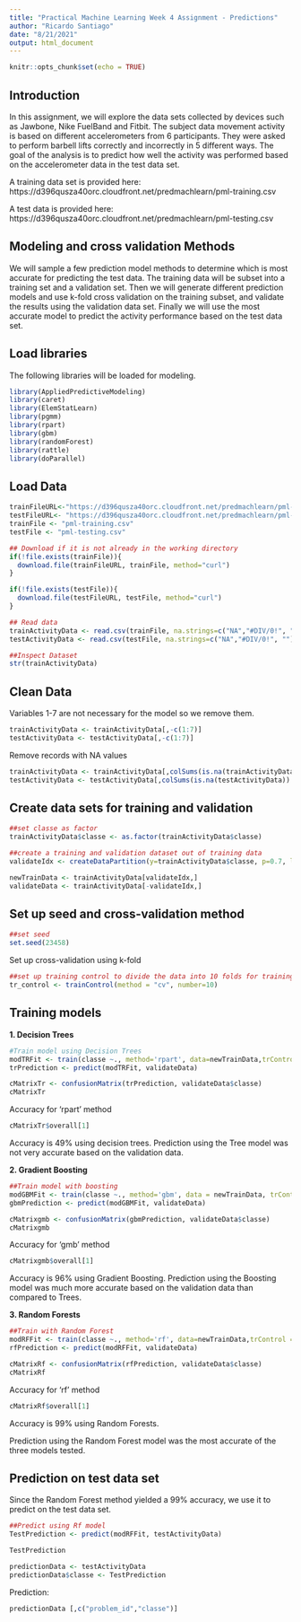 ---
title: "Practical Machine Learning Week 4 Assignment - Predictions"
author: "Ricardo Santiago"
date: "8/21/2021"
output: html_document
---

```{r setup, include=FALSE}
knitr::opts_chunk$set(echo = TRUE)
```

## Introduction

In this assignment, we will explore the data sets collected by devices such as Jawbone, Nike FuelBand and Fitbit.
The subject data movement activity is based on different accelerometers from 6 participants. They were asked to perform barbell lifts correctly and incorrectly in 5 different ways. The goal of the analysis is to predict how well the activity was performed based on the accelerometer data in the test data set.

A training data set is provided here: https://d396qusza40orc.cloudfront.net/predmachlearn/pml-training.csv

A test data is provided here: https://d396qusza40orc.cloudfront.net/predmachlearn/pml-testing.csv

## Modeling and cross validation Methods

We will sample a few prediction model methods to determine which is most accurate for predicting the test data.
The training data will be subset into a training set and a validation set. Then we will generate different prediction models and use k-fold cross validation on the training  subset, and validate the results using the validation data set.
Finally we will use the most accurate model to predict the activity performance based on the test data set.

## Load libraries
The following libraries will be loaded for modeling.

```{r message=FALSE, warning=FALSE}
library(AppliedPredictiveModeling)
library(caret)
library(ElemStatLearn) 
library(pgmm) 
library(rpart)
library(gbm)
library(randomForest)
library(rattle)
library(doParallel)
```

## Load Data

```{r}
trainFileURL<-"https://d396qusza40orc.cloudfront.net/predmachlearn/pml-training.csv"
testFileURL<- "https://d396qusza40orc.cloudfront.net/predmachlearn/pml-testing.csv"
trainFile <- "pml-training.csv"
testFile <- "pml-testing.csv"

## Download if it is not already in the working directory
if(!file.exists(trainFile)){
  download.file(trainFileURL, trainFile, method="curl")
}

if(!file.exists(testFile)){
  download.file(testFileURL, testFile, method="curl")
}

## Read data
trainActivityData <- read.csv(trainFile, na.strings=c("NA","#DIV/0!", ""))
testActivityData <- read.csv(testFile, na.strings=c("NA","#DIV/0!", ""))

##Inspect Dataset
str(trainActivityData)
```

## Clean Data
Variables 1-7 are not necessary for the model so we remove them.
```{r}
trainActivityData <- trainActivityData[,-c(1:7)]
testActivityData <- testActivityData[,-c(1:7)]
```
Remove records with NA values
```{r}
trainActivityData <- trainActivityData[,colSums(is.na(trainActivityData)) == 0]
testActivityData <- testActivityData[,colSums(is.na(testActivityData)) == 0]
```

## Create data sets for training and validation
```{r}
##set classe as factor
trainActivityData$classe <- as.factor(trainActivityData$classe)

##create a training and validation dataset out of training data
validateIdx <- createDataPartition(y=trainActivityData$classe, p=0.7, list=FALSE)

newTrainData <- trainActivityData[validateIdx,]
validateData <- trainActivityData[-validateIdx,]
```

## Set up seed and cross-validation method
```{r}
##set seed
set.seed(23458)
```

Set up cross-validation using k-fold
```{r}
##set up training control to divide the data into 10 folds for training
tr_control <- trainControl(method = "cv", number=10)
```

## Training models
**1. Decision Trees**
```{r}
#Train model using Decision Trees
modTRFit <- train(classe ~., method='rpart', data=newTrainData,trControl = tr_control)
trPrediction <- predict(modTRFit, validateData)

cMatrixTr <- confusionMatrix(trPrediction, validateData$classe)
cMatrixTr
```

Accuracy for 'rpart' method
```{r}
cMatrixTr$overall[1]
```
Accuracy is 49% using decision trees.
Prediction using the Tree model was not very accurate based on the validation data. 

**2. Gradient Boosting**
```{r}
##Train model with boosting
modGBMFit <- train(classe ~., method='gbm', data = newTrainData, trControl = tr_control, verbose = FALSE)
gbmPrediction <- predict(modGBMFit, validateData)

cMatrixgmb <- confusionMatrix(gbmPrediction, validateData$classe)
cMatrixgmb
```

Accuracy for 'gmb' method
```{r}
cMatrixgmb$overall[1]
```
Accuracy is 96% using Gradient Boosting. Prediction using the Boosting model was much more accurate based on the validation data than compared to Trees.

**3. Random Forests**
```{r}
##Train with Random Forest
modRFFit <- train(classe ~., method='rf', data=newTrainData,trControl = tr_control, prox=TRUE, ntree=100, allowParallel=TRUE)
rfPrediction <- predict(modRFFit, validateData)

cMatrixRf <- confusionMatrix(rfPrediction, validateData$classe)
cMatrixRf
```
Accuracy for 'rf' method
```{r}
cMatrixRf$overall[1]

```
Accuracy is 99% using Random Forests. 

Prediction using the Random Forest model was the most accurate of the three models tested.

## Prediction on test data set

Since the Random Forest method yielded a 99% accuracy, we use it to predict on the test data set.
```{r}
##Predict using Rf model
TestPrediction <- predict(modRFFit, testActivityData)

TestPrediction

predictionData <- testActivityData
predictionData$classe <- TestPrediction
```
Prediction:
```{r}
predictionData [,c("problem_id","classe")]
```

